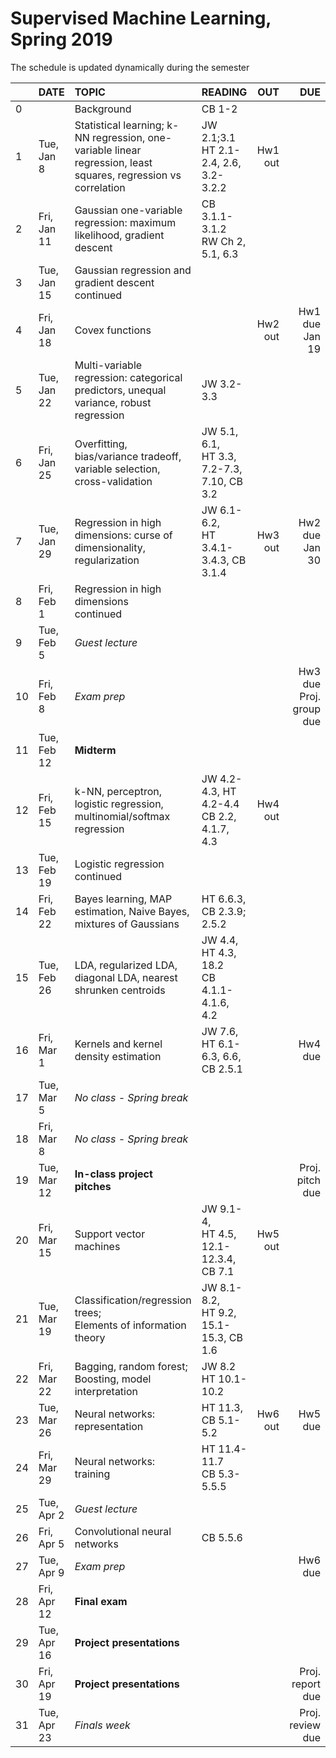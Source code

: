 <h1> Supervised Machine Learning, Spring 2019 </h1>
The schedule is updated dynamically during the semester
</br>

<font size="3">

|  | DATE      | TOPIC              |READING    |      OUT|      DUE   |
|--| --------- |:-------------------- |:---------------| -------:| ----------:|
|0 |           |Background|CB 1-2||||
|1 |Tue, Jan 8 |Statistical learning; k-NN regression, one-variable linear regression, least squares, regression vs correlation|JW 2.1;3.1</br>HT 2.1-2.4, 2.6, 3.2-3.2.2|Hw1 out||
|2 |Fri, Jan 11|Gaussian one-variable regression: maximum likelihood, gradient descent|CB 3.1.1-3.1.2</br>RW Ch 2, 5.1, 6.3|||
|3 |Tue, Jan 15|Gaussian regression and gradient descent continued||||
|4 |Fri, Jan 18|Covex functions||Hw2 out| Hw1 due Jan 19|
|5 |Tue, Jan 22|Multi-variable regression: categorical predictors, unequal variance, robust regression|JW 3.2-3.3|||
|6 |Fri, Jan 25|Overfitting, bias/variance tradeoff, variable selection, cross-validation|JW 5.1, 6.1,</br>HT 3.3, 7.2-7.3, 7.10, CB 3.2|||
|7 |Tue, Jan 29|Regression in high dimensions: curse of dimensionality, regularization|JW 6.1-6.2,</br>HT 3.4.1-3.4.3, CB 3.1.4|Hw3 out|Hw2 due Jan 30|
|8 |Fri, Feb 1 |Regression in high dimensions</br>continued||||
|9 |Tue, Feb 5 |*Guest lecture*|| |
|10|Fri, Feb 8 |*Exam prep*|||Hw3 due</br>Proj. group due|
|11|Tue, Feb 12|**Midterm**||||
|12|Fri, Feb 15|k-NN, perceptron, logistic regression, multinomial/softmax regression|JW 4.2-4.3, HT 4.2-4.4</br>CB 2.2, 4.1.7, 4.3|Hw4 out||
|13|Tue, Feb 19|Logistic regression continued||||
|14|Fri, Feb 22|Bayes learning, MAP estimation, Naive Bayes, mixtures of Gaussians |HT 6.6.3,</br>CB 2.3.9; 2.5.2|||
|15|Tue, Feb 26|LDA, regularized LDA, diagonal LDA, nearest shrunken centroids|JW 4.4, HT 4.3, 18.2</br>CB 4.1.1-4.1.6, 4.2|||
|16|Fri, Mar 1|Kernels and kernel density estimation|JW 7.6,</br>HT 6.1-6.3, 6.6,</br> CB 2.5.1||Hw4 due|
|17|Tue, Mar 5 | *No class - Spring break* ||||
|18|Fri, Mar 8 | *No class - Spring break* ||||
|19|Tue, Mar 12 |**In-class project pitches**|||Proj. pitch due|
|20|Fri, Mar 15|Support vector machines |JW 9.1-4, </br>HT 4.5, 12.1-12.3.4, CB 7.1|Hw5 out||
|21|Tue, Mar 19|Classification/regression trees;</br>Elements of information theory|JW 8.1-8.2,</br>HT 9.2, 15.1-15.3, CB 1.6|||
|22|Fri, Mar 22|Bagging, random forest;</br>Boosting, model interpretation|JW 8.2</br>HT 10.1-10.2|||
|23|Tue, Mar 26|Neural networks: representation|HT 11.3, CB 5.1-5.2|Hw6 out|Hw5 due|
|24|Fri, Mar 29|Neural networks: training|HT 11.4-11.7</br>CB 5.3-5.5.5|||
|25|Tue, Apr 2|*Guest lecture*||||
|26|Fri, Apr 5 |Convolutional neural networks|CB 5.5.6|||
|27|Tue, Apr 9 |*Exam prep*|||Hw6 due|
|28|Fri, Apr 12| **Final exam**||||
|29|Tue, Apr 16 |**Project presentations**||||
|30|Fri, Apr 19|**Project presentations**|||Proj. report due|
|31|Tue, Apr 23| *Finals week*|||Proj. review due|
</font>